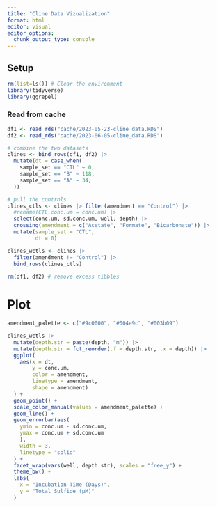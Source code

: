 ```yaml
---
title: "Cline Data Vizualization"
format: html
editor: visual
editor_options: 
  chunk_output_type: console
---
```


## Setup

```r
rm(list=ls()) # Clear the environment
library(tidyverse)
library(ggrepel)
```

### Read from cache

```r
df1 <- read_rds("cache/2023-05-23-cline_data.RDS")
df2 <- read_rds("cache/2023-06-05-cline_data.RDS")

# combine the two datasets
clines <- bind_rows(df1, df2) |> 
  mutate(dt = case_when(
    sample_set == "CTL" ~ 0,
    sample_set == "B" ~ 118,
    sample_set == "A" ~ 34,
  ))

# pull the controls
clines_ctls <- clines |> filter(amendment == "Control") |> 
  #rename(CTL.conc.um = conc.um) |> 
  select(conc.um, sd.conc.um, well, depth) |> 
  crossing(amendment = c("Acetate", "Formate", "Bicarbonate")) |> 
  mutate(sample_set = "CTL",
         dt = 0)

clines_wctls <- clines |> 
  filter(amendment != "Control") |> 
  bind_rows(clines_ctls)
  
rm(df1, df2) # remove excess tibbles
```

# Plot

```r
amendment_palette <- c("#9c0000", "#004e9c", "#003b09")

clines_wctls |> 
  mutate(depth.str = paste(depth, "m")) |> 
  mutate(depth.str = fct_reorder(.f = depth.str, .x = depth)) |> 
  ggplot(
    aes(x = dt,
        y = conc.um,
        color = amendment,
        linetype = amendment,
        shape = amendment)
  ) +
  geom_point() +
  scale_color_manual(values = amendment_palette) +
  geom_line() +
  geom_errorbar(aes(
    ymin = conc.um - sd.conc.um,
    ymax = conc.um + sd.conc.um
    ),
    width = 3,
    linetype = "solid"
  ) +
  facet_wrap(vars(well, depth.str), scales = "free_y") +
  theme_bw() +
  labs(
    x = "Incubation Time (Days)",
    y = "Total Sulfide (µM)"
  )
```
